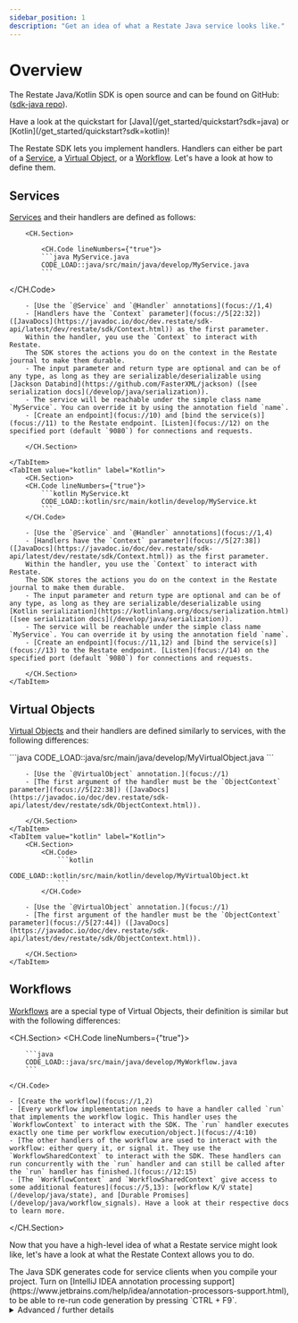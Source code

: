 ```yaml
---
sidebar_position: 1
description: "Get an idea of what a Restate Java service looks like."
---
```



# Overview

The Restate Java/Kotlin SDK is open source and can be found on GitHub: ([sdk-java repo](https://github.com/restatedev/sdk-java)).

<Admonition type="tip" icon="🚀" title="Set up your project in seconds">
Have a look at the quickstart for [Java](/get_started/quickstart?sdk=java) or [Kotlin](/get_started/quickstart?sdk=kotlin)!
</Admonition>

The Restate SDK lets you implement handlers.
Handlers can either be part of a [Service](/concepts/services#services-1), a [Virtual Object](/concepts/services#virtual-objects), or a [Workflow](/develop/java/overview#workflows). Let's have a look at how to define them.

## Services
[Services](/concepts/services#services-1) and their handlers are defined as follows:

<Tabs groupId="sdk" queryString>
    <TabItem value="java" label="Java">

        <CH.Section>

            <CH.Code lineNumbers={"true"}>
            ```java MyService.java
            CODE_LOAD::java/src/main/java/develop/MyService.java
            ```

[//]: # (This code snippet is also used in the communication page, to show how to export the definition)
            </CH.Code>

        - [Use the `@Service` and `@Handler` annotations](focus://1,4)
        - [Handlers have the `Context` parameter](focus://5[22:32]) ([JavaDocs](https://javadoc.io/doc/dev.restate/sdk-api/latest/dev/restate/sdk/Context.html)) as the first parameter.
        Within the handler, you use the `Context` to interact with Restate.
        The SDK stores the actions you do on the context in the Restate journal to make them durable.
        - The input parameter and return type are optional and can be of any type, as long as they are serializable/deserializable using [Jackson Databind](https://github.com/FasterXML/jackson) ([see serialization docs](/develop/java/serialization)).
        - The service will be reachable under the simple class name `MyService`. You can override it by using the annotation field `name`.
        - [Create an endpoint](focus://10) and [bind the service(s)](focus://11) to the Restate endpoint. [Listen](focus://12) on the specified port (default `9080`) for connections and requests.

        </CH.Section>

    </TabItem>
    <TabItem value="kotlin" label="Kotlin">
        <CH.Section>
        <CH.Code lineNumbers={"true"}>
            ```kotlin MyService.kt
            CODE_LOAD::kotlin/src/main/kotlin/develop/MyService.kt
            ```
        </CH.Code>

        - [Use the `@Service` and `@Handler` annotations](focus://1,4)
        - [Handlers have the `Context` parameter](focus://5[27:38]) ([JavaDocs](https://javadoc.io/doc/dev.restate/sdk-api/latest/dev/restate/sdk/Context.html)) as the first parameter.
        Within the handler, you use the `Context` to interact with Restate.
        The SDK stores the actions you do on the context in the Restate journal to make them durable.
        - The input parameter and return type are optional and can be of any type, as long as they are serializable/deserializable using [Kotlin serialization](https://kotlinlang.org/docs/serialization.html) ([see serialization docs](/develop/java/serialization)).
        - The service will be reachable under the simple class name `MyService`. You can override it by using the annotation field `name`.
        - [Create an endpoint](focus://11,12) and [bind the service(s)](focus://13) to the Restate endpoint. [Listen](focus://14) on the specified port (default `9080`) for connections and requests.

        </CH.Section>
    </TabItem>
</Tabs>


## Virtual Objects
[Virtual Objects](/concepts/services#virtual-objects) and their handlers are defined similarly to services, with the following differences:

<Tabs groupId="sdk" queryString>
    <TabItem value="java" label="Java">
        <CH.Section>
            <CH.Code>
                ```java
                CODE_LOAD::java/src/main/java/develop/MyVirtualObject.java
                ```
            </CH.Code>

        - [Use the `@VirtualObject` annotation.](focus://1)
        - [The first argument of the handler must be the `ObjectContext` parameter](focus://5[22:38]) ([JavaDocs](https://javadoc.io/doc/dev.restate/sdk-api/latest/dev/restate/sdk/ObjectContext.html)).

        </CH.Section>
    </TabItem>
    <TabItem value="kotlin" label="Kotlin">
        <CH.Section>
            <CH.Code>
                ```kotlin
                CODE_LOAD::kotlin/src/main/kotlin/develop/MyVirtualObject.kt
                ```
            </CH.Code>

        - [Use the `@VirtualObject` annotation.](focus://1)
        - [The first argument of the handler must be the `ObjectContext` parameter](focus://5[27:44]) ([JavaDocs](https://javadoc.io/doc/dev.restate/sdk-api/latest/dev/restate/sdk/ObjectContext.html)).

        </CH.Section>
    </TabItem>
</Tabs>

## Workflows

[Workflows](/concepts/services#workflows) are a special type of Virtual Objects, their definition is similar but with the following differences:

<CH.Section>
    <CH.Code lineNumbers={"true"}>

        ```java
        CODE_LOAD::java/src/main/java/develop/MyWorkflow.java
        ```

    </CH.Code>

    - [Create the workflow](focus://1,2)
    - [Every workflow implementation needs to have a handler called `run` that implements the workflow logic. This handler uses the `WorkflowContext` to interact with the SDK. The `run` handler executes exactly one time per workflow execution/object.](focus://4:10)
    - [The other handlers of the workflow are used to interact with the workflow: either query it, or signal it. They use the `WorkflowSharedContext` to interact with the SDK. These handlers can run concurrently with the `run` handler and can still be called after the `run` handler has finished.](focus://12:15)
    - [The `WorkflowContext` and `WorkflowSharedContext` give access to some additional features](focus://5,13): [workflow K/V state](/develop/java/state), and [Durable Promises](/develop/java/workflow_signals). Have a look at their respective docs to learn more.

</CH.Section>


Now that you have a high-level idea of what a Restate service might look like, let's have a look at what the Restate Context allows you to do.


<Admonition type="tip" icon="💡">
    The Java SDK generates code for service clients when you compile your project.
    Turn on [IntelliJ IDEA annotation processing support](https://www.jetbrains.com/help/idea/annotation-processors-support.html), to be able to re-run code generation by pressing `CTRL + F9`.
</Admonition>


<details>
<summary>Advanced / further details</summary>

<details className="grey-details">
    <summary>Annotating interfaces</summary>

    Annotations can also be placed on interfaces. This is useful, for example, if you want to split your service in two packages, one containing the interface and the generated clients, and one containing the implementation.
</details>

<details className="grey-details">
    <summary>Manual project setup</summary>

    You can use the build tool of your choice with the Java/Kotlin SDK. The following instructions use Gradle (Kotlin script).

    <Tabs groupId="sdk" queryString>
        <TabItem value="java" label="Java">

            To set up your Java project, run:

            ```shell
            gradle init --type java-application
            ```

            Add the following dependencies:

            ```kotlin
            annotationProcessor("dev.restate:sdk-api-gen:VAR::JAVA_SDK_VERSION")
            implementation("dev.restate:sdk-api:VAR::JAVA_SDK_VERSION")
            ```

            When serializing composite types/POJOs with [Jackson Databind](https://github.com/FasterXML/jackson) (default), add the following dependency:

            ```kotlin
            implementation("dev.restate:sdk-serde-jackson:VAR::JAVA_SDK_VERSION")
            ```

        </TabItem>
        <TabItem value="kotlin" label="Kotlin">

            To set up your Kotlin project, run:

            ```shell
            gradle init --type kotlin-application
            ```

            Add the [Kotlin symbol processing](https://kotlinlang.org/docs/ksp-quickstart.html#use-your-own-processor-in-a-project) and the [Kotlin serialization](https://kotlinlang.org/docs/serialization.html) plugin:

            ```kotlin
            plugins {
            kotlin("plugin.serialization") version "1.9.22"
            id("com.google.devtools.ksp") version "1.9.22-1.0.18"
        }
            ```

            Add the runtime dependency `sdk-api-kotlin` and the `ksp` dependency `sdk-api-kotlin-gen`:

            ```kotlin
            ksp("dev.restate:sdk-api-kotlin-gen:VAR::JAVA_SDK_VERSION")
            implementation("dev.restate:sdk-api-kotlin:VAR::JAVA_SDK_VERSION")
            ```

        </TabItem>
    </Tabs>

    Depending on the deployment target, add one of the following dependencies:

    - To run as HTTP endpoint: `dev.restate:sdk-http-vertx:VAR::JAVA_SDK_VERSION`
    - To run on AWS Lambda: `dev.restate:sdk-lambda:VAR::JAVA_SDK_VERSION`
</details>

<details className="grey-details">
    <summary>Manual service definition without annotation processing</summary>

    In case you don't want to use annotation processing, you can manually define your service by using the class `dev.restate.sdk.Service` for Java, or `dev.restate.sdk.kotlin.Service`. Check the respective JavaDocs/KTDocs for more details.
</details>

</details>